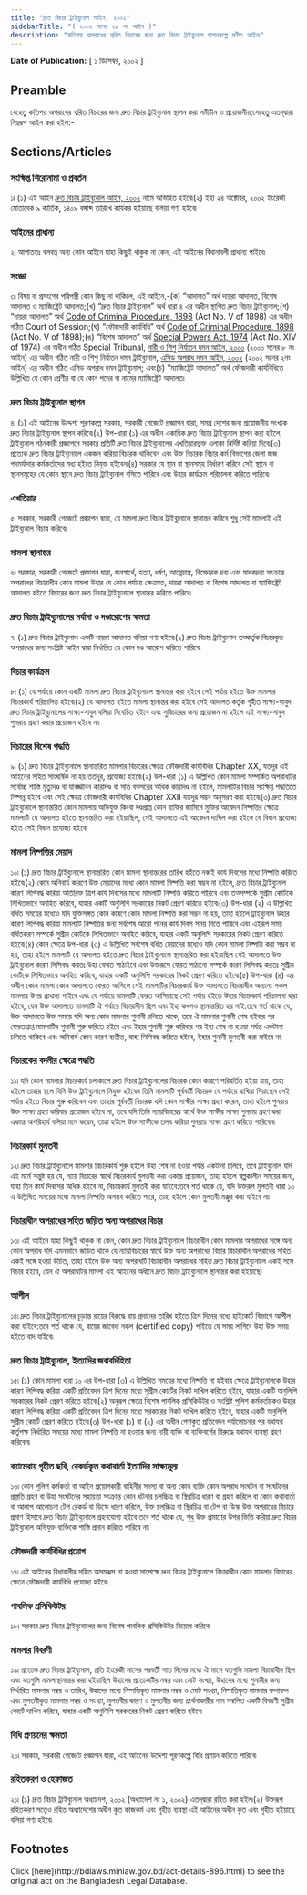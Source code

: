 ```yaml
---
title: "দ্রুত বিচার ট্রাইব্যুনাল আইন, ২০০২"
sidebarTitle: "( ২০০২ সনের ২৮ নং আইন )"
description: "কতিপয় অপরাধের ত্বরিত বিচারের জন্য দ্রুত বিচার ট্রাইব্যুনাল স্থাপনকল্পে প্রণীত আইন৷"
---
```


**Date of Publication:** [ ১ ডিসেম্বর, ২০০২ ]

## Preamble

যেহেতু কতিপয় অপরাধের ত্বরিত বিচারের জন্য দ্রুত বিচার ট্রাইব্যুনাল স্থাপন করা সমীচীন ও প্রয়োজনীয়;সেহেতু এতদ্‌দ্বারা নিম্নরূপ আইন করা হইল:-

## Sections/Articles

### সংক্ষিপ্ত শিরোনামা ও প্রবর্তন

১৷ (১) এই আইন [দ্রুত বিচার ট্রাইব্যুনাল আইন, ২০০২](/laws/act-896 "দ্রুত বিচার ট্রাইব্যুনাল আইন, ২০০২") নামে অভিহিত হইবে৷(২) ইহা ২৪ অক্টোবর, ২০০২ ইংরেজী মোতাবেক ৯ কার্তিক, ১৪০৯ বঙ্গাব্দ তারিখে কার্যকর হইয়াছে বলিয়া গণ্য হইবে৷

### আইনের প্রাধান্য

২৷ আপাততঃ বলবত্ অন্য কোন আইনে যাহা কিছুই থাকুক না কেন, এই আইনের বিধানাবলী প্রাধান্য পাইবে৷

### সংজ্ঞা

৩৷ বিষয় বা প্রসংগের পরিপন্থী কোন কিছু না থাকিলে, এই আইনে,-(ক) “আদালত” অর্থ দায়রা আদালত, বিশেষ আদালত ও ম্যাজিষ্ট্রেট আদালত;(খ) “দ্রুত বিচার ট্রাইব্যুনাল” অর্থ ধারা ৪ এর অধীন স্থাপিত দ্রুত বিচার ট্রাইব্যুনাল;(গ) “দায়রা আদালত” অর্থ [Code of Criminal Procedure, 1898](/laws/act-75 "Code of Criminal Procedure, 1898") (Act No. V of 1898) এর অধীন গঠিত Court of Session;(ঘ) “ফৌজদারী কার্যবিধি” অর্থ [Code of Criminal Procedure, 1898](/laws/act-75 "Code of Criminal Procedure, 1898") (Act No. V of 1898);(ঙ) “বিশেষ আদালত” অর্থ [Special Powers Act, 1974](/laws/act-462 "Special Powers Act, 1974") (Act No. XIV of 1974) এর অধীন গঠিত Special Tribunal, [নারী ও শিশু নির্যাতন দমন আইন, ২০০০](/laws/act-835 "নারী ও শিশু নির্যাতন দমন আইন, ২০০০") (২০০০ সনের ৮ নং আইন) এর অধীন গঠিত নারী ও শিশু নির্যাতন দমন ট্রাইব্যুনাল, [এসিড অপরাধ দমন আইন, ২০০২](/laws/act-883 "এসিড অপরাধ দমন আইন, ২০০২") (২০০২ সনের ২নং আইন) এর অধীন গঠিত এসিড অপরাধ দমন ট্রাইব্যুনাল; এবং(চ) “ম্যাজিষ্ট্রেট আদালত” অর্থ ফৌজদারী কার্যবিধিতে উল্লিখিত যে কোন শ্রেণীর বা যে কোন পদের বা নামের ম্যাজিষ্ট্রেট আদালত৷

### দ্রুত বিচার ট্রাইব্যুনাল স্থাপন

৪৷ (১) এই আইনের উদ্দেশ্য পূরণকল্পে সরকার, সরকারী গেজেটে প্রজ্ঞাপন দ্বারা, সমগ্র দেশের জন্য প্রয়োজনীয় সংখ্যক দ্রুত বিচার ট্রাইব্যুনাল স্থাপন করিবে৷(২) উপ-ধারা (১) এর অধীন একাধিক দ্রুত বিচার ট্রাইব্যুনাল স্থাপন করা হইলে, ট্রাইব্যুনাল গঠনকারী প্রজ্ঞাপনে সরকার প্রতিটি দ্রুত বিচার ট্রাইব্যুনালের এখতিয়ারভুক্ত এলাকা নির্দিষ্ট করিয়া দিবে৷(৩) প্রত্যেক দ্রুত বিচার ট্রাইব্যুনালে একজন করিয়া বিচারক থাকিবেন এবং উক্ত বিচারক বিচার কর্ম বিভাগের জেলা জজ পদমর্যাদার কর্মকর্তাদের মধ্য হইতে নিযুক্ত হইবেন৷(৪) সরকার যে স্থান বা স্থানসমূহ নির্ধারণ করিবে সেই স্থানে বা স্থানসমূহের যে কোন স্থানে দ্রুত বিচার ট্রাইব্যুনাল বসিতে পারিবে এবং উহার কার্যক্রম পরিচালনা করিতে পারিবে৷

### এখতিয়ার

৫৷ সরকার, সরকারী গেজেটে প্রজ্ঞাপন দ্বারা, যে মামলা দ্রুত বিচার ট্রাইব্যুনালে স্থানান্তর করিবে শুধু সেই মামলাই এই ট্রাইব্যুনাল বিচার করিবে৷

### মামলা স্থানান্তর

৬৷ সরকার, সরকারী গেজেটে প্রজ্ঞাপন দ্বারা, জনস্বার্থে, হত্যা, ধর্ষণ, আগ্নেয়াস্ত্র, বিস্ফোরক দ্রব্য এবং মাদকদ্রব্য সংক্রান্ত অপরাধের বিচারাধীন কোন মামলা উহার যে কোন পর্যায়ে ক্ষেত্রমত, দায়রা আদালত বা বিশেষ আদালত বা ম্যাজিষ্ট্রেট আদালত হইতে বিচারের জন্য দ্রুত বিচার ট্রাইব্যুনালে স্থানান্তর করিতে পারিবে৷

### দ্রুত বিচার ট্রাইব্যুনালের মর্যাদা ও দণ্ডারোপের ক্ষমতা

৭৷ (১) দ্রুত বিচার ট্রাইব্যুনাল একটি দায়রা আদালত বলিয়া গণ্য হইবে৷(২) দ্রুত বিচার ট্রাইব্যুনাল তত্কর্তৃক বিচারকৃত অপরাধের জন্য সংশ্লিষ্ট আইন দ্বারা নির্ধারিত যে কোন দণ্ড আরোপ করিতে পারিবে৷

### বিচার কার্যক্রম

৮৷ (১) যে পর্যায়ে কোন একটি মামলা দ্রুত বিচার ট্রাইব্যুনালে স্থানান্তর করা হইবে সেই পর্যায় হইতে উক্ত মামলার বিচারকার্য পরিচালিত হইবে৷(২) যে আদালত হইতে মামলা স্থানান্তর করা হইবে সেই আদালত কর্তৃক গৃহীত সাক্ষ্য-সাবুদ দ্রুত বিচার ট্রাইব্যুনালের সাক্ষ্য-সাবুদ বলিয়া বিবেচিত হইবে এবং সুবিচারের জন্য প্রয়োজন না হইলে এই সাক্ষ্য-সাবুদ পুনরায় গ্রহণ করার প্রয়োজন হইবে না৷

### বিচারের বিশেষ পদ্ধতি

৯৷ (১) দ্রুত বিচার ট্রাইব্যুনালে স্থানান্তরিত মামলার বিচারের ক্ষেত্রে ফৌজদারী কার্যবিধির Chapter XX, যতদূর এই আইনের সহিত সাংঘর্ষিক না হয় ততদূর, প্রযোজ্য হইবে৷(২) উপ-ধারা (১) এ উল্লিখিত কোন মামলা সম্পর্কিত অপরাধটির সর্বোচ্চ শাস্তি মৃত্যুদণ্ড বা যাবজ্জীবন কারাদণ্ড বা সাত বত্সরের অধিক কারাদণ্ড না হইলে, মামলাটির বিচার সংক্ষিপ্ত পদ্ধতিতে নিষ্পন্ন হইবে এবং সেই ক্ষেত্রে ফৌজদারী কার্যবিধির Chapter XXII যতদূর সম্ভব অনুসরণ করা হইবে৷(৩) দ্রুত বিচার ট্রাইব্যুনালে স্থানান্তরিত কোন মামলায় অভিযুক্ত কিংবা দণ্ডপ্রাপ্ত কোন ব্যক্তির জামিনে মুক্তির আবেদন নিষ্পত্তির ক্ষেত্রে মামলাটি যে আদালত হইতে স্থানান্তরিত করা হইয়াছিল, সেই আদালতে এই আবেদন দাখিল করা হইলে যে বিধান প্রযোজ্য হইত সেই বিধান প্রযোজ্য হইবে৷

### মামলা নিষ্পত্তির মেয়াদ

১০৷ (১) দ্রুত বিচার ট্রাইব্যুনালে স্থানান্তরিত কোন মামলা স্থানান্তরের তারিখ হইতে নব্বই কার্য দিবসের মধ্যে নিষ্পত্তি করিতে হইবে৷(২) কোন অনিবার্য কারণে উক্ত মেয়াদের মধ্যে কোন মামলা নিষ্পত্তি করা সম্ভব না হইলে, দ্রুত বিচার ট্রাইব্যুনাল কারণ লিপিবদ্ধ করিয়া অতিরিক্ত ত্রিশ কার্য দিবসের মধ্যে মামলাটি নিষ্পত্তি করিতে পারিবে এবং তত্সম্পর্কে সুপ্রীম কোর্টকে লিখিতভাবে অবহিত করিবে, যাহার একটি অনুলিপি সরকারের নিকট প্রেরণ করিতে হইবে৷(৩) উপ-ধারা (২) এ উল্লিখিত বর্ধিত সময়ের মধ্যেও যদি যুক্তিসঙ্গত কোন কারণে কোন মামলা নিষ্পত্তি করা সম্ভব না হয়, তাহা হইলে ট্রাইব্যুনাল উহার কারণ লিপিবদ্ধ করিয়া মামলাটি নিষ্পত্তির জন্য সর্বশেষ আরো পনের কার্য দিবস সময় নিতে পারিবে এবং এইরূপ সময় বর্ধিতকরণ সম্পর্কে সুপ্রীম কোর্টকে লিখিতভাবে অবহিত করিবে, যাহার একটি অনুলিপি সরকারের নিকট প্রেরণ করিতে হইবে৷(৪) কোন ক্ষেত্রে উপ-ধারা (৩) এ উল্লিখিত সর্বশেষ বর্ধিত মেয়াদের মধ্যেও যদি কোন মামলা নিষ্পত্তি করা সম্ভব না হয়, তাহা হইলে মামলাটি যে আদালত হইতে দ্রুত বিচার ট্রাইব্যুনালে স্থানান্তরিত করা হইয়াছিল সেই আদালতে উক্ত ট্রাইব্যুনাল কারণ লিপিবদ্ধ করতঃ উহা ফেরত পাঠাইবে এবং উক্তরূপে ফেরত পাঠানো সম্পর্কে কারণ লিপিবদ্ধ করতঃ সুপ্রীম কোর্টকে লিখিতভাবে অবহিত করিবে, যাহার একটি অনুলিপি সরকারের নিকট প্রেরণ করিতে হইবে৷(৫) উপ-ধারা (৪) এর অধীন কোন মামলা কোন আদালতে ফেরত আসিলে সেই মামলাটির বিচারকার্য উক্ত আদালতে বিচারাধীন অন্যান্য সকল মামলার উপর প্রাধান্য পাইবে এবং যে পর্যায়ে মামলাটি ফেরত আসিয়াছে সেই পর্যায় হইতে উহার বিচারকার্য পরিচালনা করা হইবে, যেন উক্ত আদালতে মামলাটি ঐ পর্যায়ে বিচারাধীন ছিল এবং ইহা কখনও স্থানান্তরিত হয় নাই:তবে শর্ত থাকে যে, উক্ত আদালতে উক্ত সময়ে যদি অন্য কোন মামলার শুনানী চলিতে থাকে, তবে ঐ মামলার শুনানী শেষ হইবার পর ফেরতপ্রাপ্ত মামলাটির শুনানী শুরু করিতে হইবে এবং ইহার শুনানী শুরু করিবার পর ইহা শেষ না হওয়া পর্যন্ত একটানা চলিতে থাকিবে এবং অনিবার্য কোন কারণ ব্যতীত, যাহা লিপিবদ্ধ করিতে হইবে, ইহার শুনানী মুলতবী করা যাইবে না৷

### বিচারকের বদলীর ক্ষেত্রে পদ্ধতি

১১৷ যদি কোন মামলার বিচারকার্য চলাকালে দ্রুত বিচার ট্রাইব্যুনালের বিচারক কোন কারণে পরিবর্তিত হইয়া যায়, তাহা হইলে তাহার স্থলে যিনি উক্ত ট্রাইব্যুনালে নিযুক্ত হইবেন তিনি মামলাটি পূর্ববর্তী বিচারক যে পর্যায়ে রাখিয়া গিয়াছেন সেই পর্যায় হইতে বিচার শুরু করিবেন এবং তাহার পূর্ববর্তী বিচারক যদি কোন সাক্ষীর সাক্ষ্য গ্রহণ করেন, তাহা হইলে পুনরায় উক্ত সাক্ষ্য গ্রহণ করিবার প্রয়োজন হইবে না, তবে যদি তিনি ন্যায়বিচারের স্বার্থে উক্ত সাক্ষীর সাক্ষ্য পুনরায় গ্রহণ করা একান্ত অপরিহার্য বলিয়া মনে করেন, তাহা হইলে উক্ত সাক্ষীকে তলব করিয়া পুনরায় সাক্ষ্য গ্রহণ করিতে পারিবেন৷

### বিচারকার্য মুলতবী

১২৷ দ্রুত বিচার ট্রাইব্যুনালে মামলার বিচারকার্য শুরু হইলে উহা শেষ না হওয়া পর্যন্ত একটানা চলিবে, তবে ট্রাইব্যুনাল যদি এই মর্মে সন্তুষ্ট হয় যে, ন্যায় বিচারের স্বার্থে বিচারকার্য মুলতবী করা একান্ত প্রয়োজন, তাহা হইলে স্বল্পকালীন সময়ের জন্য, যাহা তিন কার্য দিবসের অধিক হইবে না, বিচারকার্য মুলতবী করা যাইবে:তবে শর্ত থাকে যে, যদি উক্তরূপ মুলতবী ধারা ১০ এ উল্লিখিত সময়ের মধ্যে মামলা নিষ্পত্তি অসম্ভব করিতে পারে, তাহা হইলে কোন মুলতবী মঞ্জুর করা যাইবে না৷

### বিচারাধীন অপরাধের সহিত জড়িত অন্য অপরাধের বিচার

১৩৷ এই আইনে যাহা কিছুই থাকুক না কেন, কোন দ্রুত বিচার ট্রাইব্যুনালে বিচারাধীন কোন মামলার অপরাধের সঙ্গে অন্য কোন অপরাধ যদি এমনভাবে জড়িত থাকে যে ন্যায়বিচারের স্বার্থে উক্ত অন্য অপরাধের বিচার বিচারাধীন অপরাধের সহিত একই সঙ্গে হওয়া উচিত, তাহা হইলে উক্ত অন্য অপরাধটি বিচারাধীন অপরাধের সহিত দ্রুত বিচার ট্রাইব্যুনালে একই সঙ্গে বিচার হইবে, যেন ঐ অপরাধটির মামলা এই আইনের অধীনে দ্রুত বিচার ট্রাইব্যুনালে স্থানান্তর করা হইয়াছে৷

### আপীল

১৪৷ দ্রুত বিচার ট্রাইব্যুনালের চূড়ান্ত রায়ের বিরুদ্ধে রায় প্রদানের তারিখ হইতে ত্রিশ দিনের মধ্যে হাইকোর্ট বিভাগে আপীল করা যাইবে:তবে শর্ত থাকে যে, রায়ের জাবেদা নকল (certified copy) পাইতে যে সময় লাগিবে উহা উক্ত সময় হইতে বাদ যাইবে৷

### দ্রুত বিচার ট্রাইব্যুনাল, ইত্যাদির জবাবদিহিতা

১৫৷ (১) কোন মামলা ধারা ১০ এর উপ-ধারা (৩) এ উল্লিখিত সময়ের মধ্যে নিষ্পত্তি না হইবার ক্ষেত্রে ট্রাইব্যুনালকে উহার কারণ লিপিবদ্ধ করিয়া একটি প্রতিবেদন ত্রিশ দিনের মধ্যে সুপ্রীম কোর্টের নিকট দাখিল করিতে হইবে, যাহার একটি অনুলিপি সরকারের নিকট প্রেরণ করিতে হইবে৷(২) অনুরূপ ক্ষেত্রে বিশেষ পাবলিক প্রসিকিউটর ও সংশ্লিষ্ট পুলিশ কর্মকর্তাকেও উহার কারণ লিপিবদ্ধ করিয়া একটি প্রতিবেদন ত্রিশ দিনের মধ্যে সরকারের নিকট দাখিল করিতে হইবে, যাহার একটি অনুলিপি সুপ্রীম কোর্টে প্রেরণ করিতে হইবে৷(৩) উপ-ধারা (১) বা (২) এর অধীন পেশকৃত প্রতিবেদন পর্যালোচনার পর যথাযথ কর্তৃপক্ষ নির্ধারিত সময়ের মধ্যে মামলা নিষ্পত্তি না হওয়ার জন্য দায়ী ব্যক্তি বা ব্যক্তিবর্গের বিরুদ্ধে যথাযথ ব্যবস্থা গ্রহণ করিবেন৷

### ক্যামেরায় গৃহীত ছবি, রেকর্ডকৃত কথাবার্তা ইত্যাদির সাক্ষ্যমূল্য

১৬৷ কোন পুলিশ কর্মকর্তা বা আইন প্রয়োগকারী বাহিনীর সদস্য বা অন্য কোন ব্যক্তি কোন অপরাধ সংঘটন বা সংঘটনের প্রস্তুতি গ্রহণ বা উহা সংঘটনের সহায়তা সংক্রান্ত কোন ঘটনার চলচ্চিত্র বা স্থিরচিত্র ধারণ বা গ্রহণ করিলে বা কোন কথাবার্তা বা আলাপ আলোচনা টেপ রেকর্ড বা ডিস্কে ধারণ করিলে, উক্ত চলচ্চিত্র বা স্থিরচিত্র বা টেপ বা ডিস্ক উক্ত অপরাধের বিচারে প্রমাণ হিসাবে দ্রুত বিচার ট্রাইব্যুনালে গ্রহণযোগ্য হইবে:তবে শর্ত থাকে যে, শুধু উক্ত প্রমাণের উপর ভিত্তি করিয়া দ্রুত বিচার ট্রাইব্যুনাল অভিযুক্ত ব্যক্তিকে শাস্তি প্রদান করিতে পারিবে না৷

### ফৌজদারী কার্যবিধির প্রয়োগ

১৭৷ এই আইনের বিধাবালীর সহিত অসমঞ্জস না হওয়া সাপেক্ষে দ্রুত বিচার ট্রাইব্যুনালে বিচারাধীন কোন মামলার বিচারের ক্ষেত্রে ফৌজদারী কার্যবিধি প্রযোজ্য হইবে৷

### পাবলিক প্রসিকিউটর

১৮৷ সরকার দ্রুত বিচার ট্রাইব্যুনালের জন্য বিশেষ পাবলিক প্রসিকিউটর নিয়োগ করিবে৷

### মামলার বিবরণী

১৯৷ প্রত্যেক দ্রুত বিচার ট্রাইব্যুনাল, প্রতি ইংরেজী মাসের পরবর্তী সাত দিনের মধ্যে ঐ মাসে যতগুলি মামলা বিচারাধীন ছিল এবং যতগুলি মামলাস্থানান্তর করা হইয়াছিল উহাদের প্রত্যেকটির নম্বর এবং মোট সংখ্যা, উহাদের মধ্যে শুনানীর জন্য নির্ধারিত মামলার নম্বর ও তারিখ, উহাদের মধ্যে নিষ্পত্তিকৃত মামলার নম্বর ও মোট সংখ্যা, নিষ্পত্তিকৃত মামলার ফলাফল এবং মুলতবীকৃত মামলার নম্বর ও সংখ্যা, মুলতবীর কারণ ও মুলতবীর জন্য প্রার্থনাকারীর নাম সম্বলিত একটি বিবরণী সুপ্রীম কোর্টে দাখিল করিবে, যাহার একটি অনুলিপি সরকারের নিকট প্রেরণ করিতে হইবে৷

### বিধি প্রণয়নের ক্ষমতা

২০৷ সরকার, সরকারী গেজেটে প্রজ্ঞাপন দ্বারা, এই আইনের উদ্দেশ্য পূরণকল্পে বিধি প্রণয়ন করিতে পারিবে৷

### রহিতকরণ ও হেফাজত

২১৷ (১) দ্রুত বিচার ট্রাইব্যুনাল অধ্যাদেশ, ২০০২ (অধ্যাদেশ নং ১, ২০০২) এতদ্‌দ্বারা রহিত করা হইল৷(২) উক্তরূপ রহিতকরণ সত্ত্বেও রহিত অধ্যাদেশের অধীন কৃত কাজকর্ম এবং গৃহীত ব্যবস্থা এই আইনের অধীন কৃত এবং গৃহীত হইয়াছে বলিয়া গণ্য হইবে৷

## Footnotes

<Note>
  Click [here](http://bdlaws.minlaw.gov.bd/act-details-896.html) to see the original act on the Bangladesh Legal Database.
</Note>
